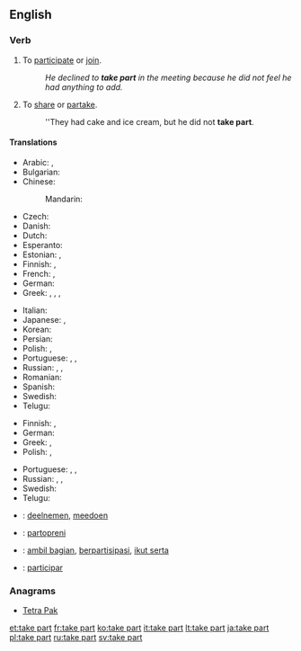 ==English==

===Verb===
{{head|en|verb|head=[[take]] [[part]]}}

# {{context|idiomatic|intransitive|followed by "in"|lang=en}} To [[participate]] or [[join]].
#: ''He declined to '''take part''' in the meeting because he did not feel he had anything to add.''
# {{context|idiomatic|lang=en}} To [[share]] or [[partake]].
#: ''They had cake and ice cream, but he did not '''take part'''.

====Translations====
{{trans-top|participate or join}}
* Arabic: {{t|ar|شارك|tr=šāraka}}, {{t|ar|ساهم|tr=sāhama}}
* Bulgarian: {{t|bg|уча́ствам}}
* Chinese:
*: Mandarin: {{t+|cmn|参加|tr=cānjiā|sc=Hani}}
* Czech: {{t|cs|účastnit|alt=účastnit se}}
* Danish: {{t|da|deltage}}
* Dutch: {{t+|nl|deelnemen}}
* Esperanto: {{t|eo|partopreni}}
* Estonian: {{t|et|osa võtma}}, {{t+|et|osalema}}
* Finnish: {{t+|fi|osallistua}}, {{t|fi|ottaa osaa}}
* French: {{t+|fr|participer}}, {{t+|fr|prendre part}}
* German: {{t+|de|teilnehmen}}
* Greek: {{t|el|μοιράζομαι|sc=Grek}}, {{t|el|συνεργώ σε|sc=Grek}}, {{t|el|παίρνω μέρος|sc=Grek}}, {{t|el|παίρνω μερίδιο|sc=Grek}}
{{trans-mid}}
* Italian: {{t+|it|partecipare}}
* Japanese: {{t|ja|参加|tr=さんかする, sanka suru|alt=参加する}}, {{t|ja|加わる|tr=くわわる, kuwawaru}}
* Korean: {{t+|ko|참가하다|tr=chamga-hada|sc=Hang}}
* Persian: {{t+|fa|شریک}}
* Polish: {{t+|pl|brać udział}}, {{t+|pl|uczestniczyć}}
* Portuguese: {{t+|pt|participar}}, {{t|pt|ter parte}}, {{t+|pt|tomar parte}}
* Russian: {{t|ru|принима́ть уча́стие|impf}}, {{t+|ru|приня́ть уча́стие|pf}}, {{t+|ru|уча́ствовать|impf}}
* Romanian: {{t+|ro|participa}}
* Spanish: {{t+|es|participar}}
* Swedish: {{t+|sv|delta}}
* Telugu: {{t+|te|పాల్గొను}}
{{trans-bottom}}

{{trans-top|share or partake}}
* Finnish: {{t+|fi|osallistua}}, {{t|fi|olla mukana}}
* German: {{t|de|teilhaben}}
* Greek: {{t|el|μεταλαμβάνω|sc=Grek}}, {{t|el|κοινωνώ|sc=Grek}} {{qualifier|of the Sacrament}}
* Polish: {{t+|pl|brać udział}}, {{t+|pl|uczestniczyć}}
{{trans-mid}}
* Portuguese: {{t+|pt|participar}}, {{t|pt|ter parte}}, {{t+|pt|tomar parte}}
* Russian: {{t+|ru|разделя́ть|impf}}, {{t+|ru|раздели́ть|pf}}, {{t+|ru|отве́дать|pf}}
* Swedish: {{t+|sv|dela}}
* Telugu: {{t|te|పాలు పంచుకొను}}
{{trans-bottom}}

{{checktrans-top}}
* {{ttbc|nl}}: [[deelnemen]], [[meedoen]]
* {{ttbc|eo}}: [[partopreni]]
* {{ttbc|id}}: [[ambil bagian]], [[partisipasi|berpartisipasi]], [[ikut serta]]
* {{ttbc|ia}}: [[participar]]
{{trans-bottom}}

===Anagrams===
* [[Tetra Pak#English|Tetra Pak]]

[[et:take part]]
[[fr:take part]]
[[ko:take part]]
[[it:take part]]
[[lt:take part]]
[[ja:take part]]
[[pl:take part]]
[[ru:take part]]
[[sv:take part]]